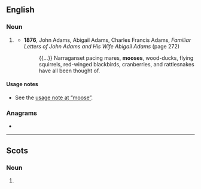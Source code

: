 {{also|Mooses}}
==English==

===Noun===
{{head|en|noun form}}

# {{lb|en|dated|rare}} {{plural of|en|moose}}
#* '''1876''', John Adams, Abigail Adams, Charles Francis Adams, ''Familiar Letters of John Adams and His Wife Abigail Adams'' (page 272)
#*: {{...}} Narraganset pacing mares, '''mooses''', wood-ducks, flying squirrels, red-winged blackbirds, cranberries, and rattlesnakes have all been thought of.

====Usage notes====
* See the [[moose#Usage notes|usage note at “moose”]].

===Anagrams===
* {{anagrams|en|a=emooss|osmose}}

----

==Scots==

===Noun===
{{head|sco|noun plural form}}

# {{plural of|sco|moose}}